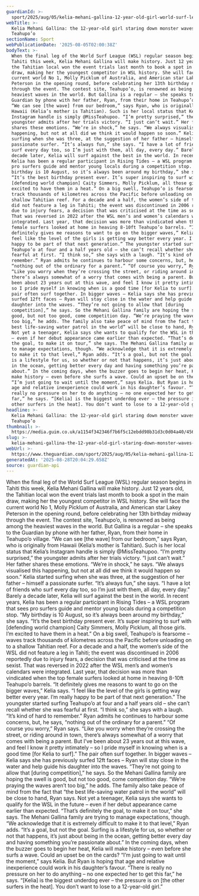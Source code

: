 ```yaml
---
guardianId: >-
  sport/2025/aug/05/kelia-mehani-gallina-12-year-old-girl-world-surf-league-tahiti-teahupoo
webTitle: >-
  Kelia Mehani Gallina: the 12-year-old girl staring down monster waves at
  Teahupo’o
sectionName: Sport
webPublicationDate: '2025-08-05T02:00:38Z'
bodyText: >-
  When the final leg of the World Surf League (WSL) regular season begins in
  Tahiti this week, Kelia Mehani Gallina will make history. Just 12 years old,
  the Tahitian local won the event trials last month to book a spot in the main
  draw, making her the youngest competitor in WSL history. She will face the
  current world No 1, Molly Picklum of Australia, and American star Lakey
  Peterson in the opening round, before celebrating her 13th birthday midway
  through the event. The contest site, Teahupo’o, is renowned as being among the
  heaviest waves in the world. But Gallina is a regular – she speaks to the
  Guardian by phone with her father, Ryan, from their home in Teahupo’o village.
  “We can see [the wave] from our bedroom,” says Ryan, who is originally from
  Hawaii (Kelia’s mother is Tahitian). Such is her local status that Kelia’s
  Instagram handle is simply @MissTeahupoo. “I’m pretty surprised,” the
  youngster admits after her trials victory. “I just can’t wait.” Her father
  shares these emotions. “We’re in shock,” he says. “We always visualised this
  happening, but not at all did we think it would happen so soon.” Kelia started
  surfing when she was three, at the suggestion of her father – himself a
  passionate surfer. “It’s always fun,” she says. “I have a lot of friends who
  surf every day too, so I’m just with them, all day, every day.” Barely a
  decade later, Kelia will surf against the best in the world. In recent years,
  Kelia has been a regular participant in Rising Tides – a WSL program that sees
  pro surfers guide and mentor young locals during a competition stop. “My
  birthday is 10 August, so it’s always been around my birthday,” she says.
  “It’s the best birthday present ever. It’s super inspiring to surf with
  [defending world champion] Caity Simmers, Molly Picklum, all those girls. I’m
  excited to have them in a heat.” On a big swell, Teahupo’o is fearsome – waves
  track thousands of kilometres across the Pacific before unloading on to a
  shallow Tahitian reef. For a decade and a half, the women’s side of the WSL
  did not feature a leg in Tahiti; the event was discontinued in 2006 reportedly
  due to injury fears, a decision that was criticised at the time as sexist.
  That was reversed in 2022 after the WSL men’s and women’s calendars were
  integrated. Last year, that decision was more than vindicated when the top
  female surfers looked at home in heaving 8-10ft Teahupo’o barrels. “It
  definitely gives me reasons to want to go on the bigger waves,” Kelia says. “I
  feel like the level of the girls is getting way better every year. I’m really
  happy to be part of that next generation.” The youngster started surfing
  Teahupo’o at four and a half years old – she can’t recall whether she was
  fearful at first. “I think so,” she says with a laugh. “It’s kind of hard to
  remember.” Ryan admits he continues to harbour some concerns, but, he says,
  “nothing out of the ordinary for a parent.” “Of course you worry,” Ryan says.
  “Like you worry when they’re crossing the street, or riding around in town,
  there’s always somewhat of a worry that comes with being a parent. But I’ve
  been about 23 years out at this wave, and feel I know it pretty intimately –
  so I pride myself in knowing when is a good time [for Kelia to surf].” The
  pair often surf together. In bigger waves – Kelia says she has previously
  surfed 12ft faces – Ryan will stay close in the water and help guide his
  daughter into the waves. “They’re not going to allow that [during
  competition],” he says. So the Mehani Gallina family are hoping the swell is
  good, but not too good, come competition day. “We’re praying the waves aren’t
  too big,” he adds. The family also take peace of mind from the fact that “the
  best life-saving water patrol in the world” will be close to hand, Ryan says.
  Not yet a teenager, Kelia says she wants to qualify for the WSL in the future
  – even if her debut appearance came earlier than expected. “That’s definitely
  the goal, to make it on tour,” she says. The Mehani Gallina family are trying
  to manage expectations, though. “We acknowledge that it is extremely difficult
  to make it to that level,” Ryan adds. “It’s a goal, but not the goal. Surfing
  is a lifestyle for us, so whether or not that happens, it’s just about being
  in the ocean, getting better every day and having something you’re passionate
  about.” In the coming days, when the buzzer goes to begin her heat, Kelia will
  make history – even before she surfs a wave. Could an upset be on the cards?
  “I’m just going to wait until the moment,” says Kelia. But Ryan is hoping that
  age and relative inexperience could work in his daughter’s favour. “There is
  really no pressure on her to do anything – no one expected her to get this
  far,” he says. “[Kelia] is the biggest underdog ever – the pressure is on [the
  other surfers in the heat]. You don’t want to lose to a 12-year-old girl.”
headline: >-
  Kelia Mehani Gallina: the 12-year-old girl staring down monster waves at
  Teahupo’o
thumbnail: >-
  https://media.guim.co.uk/a1154f342346f7b6f5c12ebdd98b31d3c0d04a40/456_0_4560_3648/500.jpg
slug: >-
  kelia-mehani-gallina-the-12-year-old-girl-staring-down-monster-waves-at-teahupoo
webUrl: >-
  https://www.theguardian.com/sport/2025/aug/05/kelia-mehani-gallina-12-year-old-girl-world-surf-league-tahiti-teahupoo
generatedAt: '2025-08-28T20:04:29.658Z'
source: guardian-api
---
```

When the final leg of the World Surf League (WSL) regular season begins in Tahiti this week, Kelia Mehani Gallina will make history. Just 12 years old, the Tahitian local won the event trials last month to book a spot in the main draw, making her the youngest competitor in WSL history. She will face the current world No 1, Molly Picklum of Australia, and American star Lakey Peterson in the opening round, before celebrating her 13th birthday midway through the event. The contest site, Teahupo’o, is renowned as being among the heaviest waves in the world. But Gallina is a regular – she speaks to the Guardian by phone with her father, Ryan, from their home in Teahupo’o village. “We can see [the wave] from our bedroom,” says Ryan, who is originally from Hawaii (Kelia’s mother is Tahitian). Such is her local status that Kelia’s Instagram handle is simply @MissTeahupoo. “I’m pretty surprised,” the youngster admits after her trials victory. “I just can’t wait.” Her father shares these emotions. “We’re in shock,” he says. “We always visualised this happening, but not at all did we think it would happen so soon.” Kelia started surfing when she was three, at the suggestion of her father – himself a passionate surfer. “It’s always fun,” she says. “I have a lot of friends who surf every day too, so I’m just with them, all day, every day.” Barely a decade later, Kelia will surf against the best in the world. In recent years, Kelia has been a regular participant in Rising Tides – a WSL program that sees pro surfers guide and mentor young locals during a competition stop. “My birthday is 10 August, so it’s always been around my birthday,” she says. “It’s the best birthday present ever. It’s super inspiring to surf with [defending world champion] Caity Simmers, Molly Picklum, all those girls. I’m excited to have them in a heat.” On a big swell, Teahupo’o is fearsome – waves track thousands of kilometres across the Pacific before unloading on to a shallow Tahitian reef. For a decade and a half, the women’s side of the WSL did not feature a leg in Tahiti; the event was discontinued in 2006 reportedly due to injury fears, a decision that was criticised at the time as sexist. That was reversed in 2022 after the WSL men’s and women’s calendars were integrated. Last year, that decision was more than vindicated when the top female surfers looked at home in heaving 8-10ft Teahupo’o barrels. “It definitely gives me reasons to want to go on the bigger waves,” Kelia says. “I feel like the level of the girls is getting way better every year. I’m really happy to be part of that next generation.” The youngster started surfing Teahupo’o at four and a half years old – she can’t recall whether she was fearful at first. “I think so,” she says with a laugh. “It’s kind of hard to remember.” Ryan admits he continues to harbour some concerns, but, he says, “nothing out of the ordinary for a parent.” “Of course you worry,” Ryan says. “Like you worry when they’re crossing the street, or riding around in town, there’s always somewhat of a worry that comes with being a parent. But I’ve been about 23 years out at this wave, and feel I know it pretty intimately – so I pride myself in knowing when is a good time [for Kelia to surf].” The pair often surf together. In bigger waves – Kelia says she has previously surfed 12ft faces – Ryan will stay close in the water and help guide his daughter into the waves. “They’re not going to allow that [during competition],” he says. So the Mehani Gallina family are hoping the swell is good, but not too good, come competition day. “We’re praying the waves aren’t too big,” he adds. The family also take peace of mind from the fact that “the best life-saving water patrol in the world” will be close to hand, Ryan says. Not yet a teenager, Kelia says she wants to qualify for the WSL in the future – even if her debut appearance came earlier than expected. “That’s definitely the goal, to make it on tour,” she says. The Mehani Gallina family are trying to manage expectations, though. “We acknowledge that it is extremely difficult to make it to that level,” Ryan adds. “It’s a goal, but not the goal. Surfing is a lifestyle for us, so whether or not that happens, it’s just about being in the ocean, getting better every day and having something you’re passionate about.” In the coming days, when the buzzer goes to begin her heat, Kelia will make history – even before she surfs a wave. Could an upset be on the cards? “I’m just going to wait until the moment,” says Kelia. But Ryan is hoping that age and relative inexperience could work in his daughter’s favour. “There is really no pressure on her to do anything – no one expected her to get this far,” he says. “[Kelia] is the biggest underdog ever – the pressure is on [the other surfers in the heat]. You don’t want to lose to a 12-year-old girl.”
